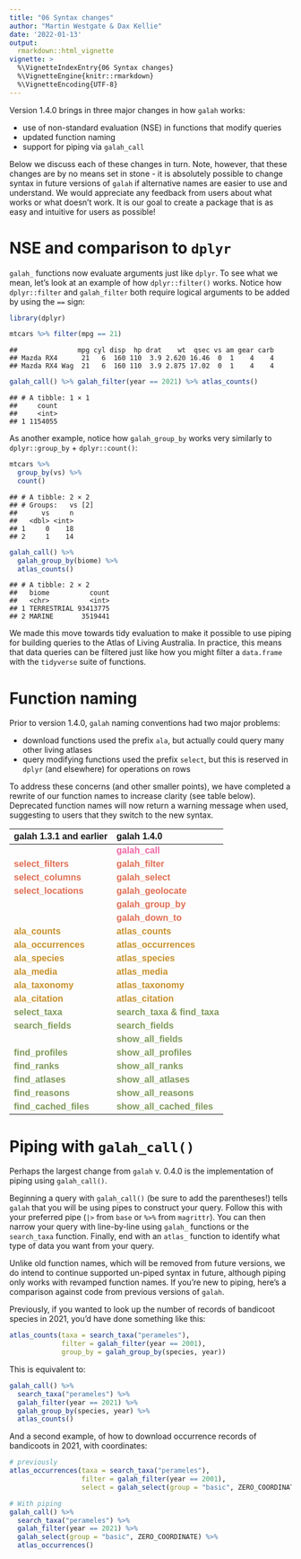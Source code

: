 ```yaml
---
title: "06 Syntax changes"
author: "Martin Westgate & Dax Kellie"
date: '2022-01-13'
output:
  rmarkdown::html_vignette
vignette: >
  %\VignetteIndexEntry{06 Syntax changes}
  %\VignetteEngine{knitr::rmarkdown}
  %\VignetteEncoding{UTF-8}
---
```


Version 1.4.0 brings in three major changes in how `galah` works:
  
- use of non-standard evaluation (NSE) in functions that modify queries
- updated function naming
- support for piping via `galah_call`
  
Below we discuss each of these changes in turn. Note, however, that these changes
are by no means set in stone - it is absolutely possible to 
change syntax in future versions of `galah` if alternative names are easier to 
use and understand. We would appreciate any feedback from users about what works 
or what doesn't work. It is our goal to create a package that is as easy and 
intuitive for users as possible!


# NSE and comparison to `dplyr`
`galah_` functions now evaluate arguments just like `dplyr`. To see what we mean, 
let's look at an example of how `dplyr::filter()` works. Notice how `dplyr::filter` 
and `galah_filter` both require logical arguments to be added by using the `==` sign:


```r
library(dplyr)

mtcars %>% filter(mpg == 21)
```

```
##               mpg cyl disp  hp drat    wt  qsec vs am gear carb
## Mazda RX4      21   6  160 110  3.9 2.620 16.46  0  1    4    4
## Mazda RX4 Wag  21   6  160 110  3.9 2.875 17.02  0  1    4    4
```


```r
galah_call() %>% galah_filter(year == 2021) %>% atlas_counts()
```

```
## # A tibble: 1 × 1
##     count
##     <int>
## 1 1154055
```

As another example, notice how `galah_group_by` works very similarly to
 `dplyr::group_by` + `dplyr::count()`:


```r
mtcars %>% 
  group_by(vs) %>% 
  count()
```

```
## # A tibble: 2 × 2
## # Groups:   vs [2]
##      vs     n
##   <dbl> <int>
## 1     0    18
## 2     1    14
```

```r
galah_call() %>%
  galah_group_by(biome) %>%
  atlas_counts()
```

```
## # A tibble: 2 × 2
##   biome          count
##   <chr>          <int>
## 1 TERRESTRIAL 93413775
## 2 MARINE       3519441
```

We made this move towards tidy evaluation to make it possible to use 
piping for building queries to the Atlas of Living Australia. In practice, this 
means that data queries can be filtered just like how you might 
filter a `data.frame` with the `tidyverse` suite of functions. 


# Function naming
Prior to version 1.4.0, `galah` naming conventions had two major problems:

- download functions used the prefix `ala`, but actually could query many other living atlases
- query modifying functions used the prefix `select`, but this is reserved in `dplyr` (and elsewhere) for operations on rows

To address these concerns (and other smaller points), we have completed a 
rewrite of our function names to increase clarity (see table below).
Deprecated function names will now return a warning message when used, suggesting
to users that they switch to the new syntax. 

<table class="table lightable-paper" style='width: auto !important; margin-left: auto; margin-right: auto; font-family: "Arial Narrow", arial, helvetica, sans-serif; margin-left: auto; margin-right: auto;'>
 <thead>
  <tr>
   <th style="text-align:left;"> galah 1.3.1 and earlier </th>
   <th style="text-align:left;"> galah 1.4.0 </th>
  </tr>
 </thead>
<tbody>
  <tr>
   <td style="text-align:left;font-weight: bold;color: #f064a4 !important;">  </td>
   <td style="text-align:left;font-weight: bold;color: #f064a4 !important;"> galah_call </td>
  </tr>
  <tr>
   <td style="text-align:left;font-weight: bold;color: #E06E53 !important;"> select_filters </td>
   <td style="text-align:left;font-weight: bold;color: #E06E53 !important;"> galah_filter </td>
  </tr>
  <tr>
   <td style="text-align:left;font-weight: bold;color: #E06E53 !important;"> select_columns </td>
   <td style="text-align:left;font-weight: bold;color: #E06E53 !important;"> galah_select </td>
  </tr>
  <tr>
   <td style="text-align:left;font-weight: bold;color: #E06E53 !important;"> select_locations </td>
   <td style="text-align:left;font-weight: bold;color: #E06E53 !important;"> galah_geolocate </td>
  </tr>
  <tr>
   <td style="text-align:left;font-weight: bold;color: #E06E53 !important;">  </td>
   <td style="text-align:left;font-weight: bold;color: #E06E53 !important;"> galah_group_by </td>
  </tr>
  <tr>
   <td style="text-align:left;font-weight: bold;color: #E06E53 !important;">  </td>
   <td style="text-align:left;font-weight: bold;color: #E06E53 !important;"> galah_down_to </td>
  </tr>
  <tr>
   <td style="text-align:left;font-weight: bold;color: #c7902a !important;"> ala_counts </td>
   <td style="text-align:left;font-weight: bold;color: #c7902a !important;"> atlas_counts </td>
  </tr>
  <tr>
   <td style="text-align:left;font-weight: bold;color: #c7902a !important;"> ala_occurrences </td>
   <td style="text-align:left;font-weight: bold;color: #c7902a !important;"> atlas_occurrences </td>
  </tr>
  <tr>
   <td style="text-align:left;font-weight: bold;color: #c7902a !important;"> ala_species </td>
   <td style="text-align:left;font-weight: bold;color: #c7902a !important;"> atlas_species </td>
  </tr>
  <tr>
   <td style="text-align:left;font-weight: bold;color: #c7902a !important;"> ala_media </td>
   <td style="text-align:left;font-weight: bold;color: #c7902a !important;"> atlas_media </td>
  </tr>
  <tr>
   <td style="text-align:left;font-weight: bold;color: #c7902a !important;"> ala_taxonomy </td>
   <td style="text-align:left;font-weight: bold;color: #c7902a !important;"> atlas_taxonomy </td>
  </tr>
  <tr>
   <td style="text-align:left;font-weight: bold;color: #c7902a !important;"> ala_citation </td>
   <td style="text-align:left;font-weight: bold;color: #c7902a !important;"> atlas_citation </td>
  </tr>
  <tr>
   <td style="text-align:left;font-weight: bold;color: #7f9959 !important;"> select_taxa </td>
   <td style="text-align:left;font-weight: bold;color: #7f9959 !important;"> search_taxa &amp; find_taxa </td>
  </tr>
  <tr>
   <td style="text-align:left;font-weight: bold;color: #7f9959 !important;"> search_fields </td>
   <td style="text-align:left;font-weight: bold;color: #7f9959 !important;"> search_fields </td>
  </tr>
  <tr>
   <td style="text-align:left;font-weight: bold;color: #7f9959 !important;">  </td>
   <td style="text-align:left;font-weight: bold;color: #7f9959 !important;"> show_all_fields </td>
  </tr>
  <tr>
   <td style="text-align:left;font-weight: bold;color: #7f9959 !important;"> find_profiles </td>
   <td style="text-align:left;font-weight: bold;color: #7f9959 !important;"> show_all_profiles </td>
  </tr>
  <tr>
   <td style="text-align:left;font-weight: bold;color: #7f9959 !important;"> find_ranks </td>
   <td style="text-align:left;font-weight: bold;color: #7f9959 !important;"> show_all_ranks </td>
  </tr>
  <tr>
   <td style="text-align:left;font-weight: bold;color: #7f9959 !important;"> find_atlases </td>
   <td style="text-align:left;font-weight: bold;color: #7f9959 !important;"> show_all_atlases </td>
  </tr>
  <tr>
   <td style="text-align:left;font-weight: bold;color: #7f9959 !important;"> find_reasons </td>
   <td style="text-align:left;font-weight: bold;color: #7f9959 !important;"> show_all_reasons </td>
  </tr>
  <tr>
   <td style="text-align:left;font-weight: bold;color: #7f9959 !important;"> find_cached_files </td>
   <td style="text-align:left;font-weight: bold;color: #7f9959 !important;"> show_all_cached_files </td>
  </tr>
</tbody>
</table>

# Piping with `galah_call()`

Perhaps the largest change from `galah` v. 0.4.0 is the implementation of piping 
using `galah_call()`. 

Beginning a query with `galah_call()` (be sure to add the parentheses!) tells 
`galah` that you will be using pipes to construct your query. Follow this with 
your preferred pipe (`|>` from `base` or `%>%` from `magrittr`). You can then 
narrow your query with line-by-line using `galah_` functions or the `search_taxa` 
function. Finally, end with an `atlas_` function to identify what type of data
you want from your query.  
  
Unlike old function names, which will be removed from future versions, we do intend to 
continue supported un-piped syntax in future, although piping only works with 
revamped function names. If you're new to piping, here's a comparison against
code from previous versions of `galah`.

Previously, if you wanted to look up the number of records of bandicoot species 
in 2021, you'd have done something like this:
  

```r
atlas_counts(taxa = search_taxa("perameles"),
             filter = galah_filter(year == 2001),
             group_by = galah_group_by(species, year))
```
  
This is equivalent to:


```r
galah_call() %>%
  search_taxa("perameles") %>%
  galah_filter(year == 2021) %>%
  galah_group_by(species, year) %>%
  atlas_counts()
```

And a second example, of how to download occurrence records of bandicoots in 
2021, with coordinates:
  

```r
# previously
atlas_occurrences(taxa = search_taxa("perameles"),
                  filter = galah_filter(year == 2001),
                  select = galah_select(group = "basic", ZERO_COORDINATE))
```



```r
# With piping
galah_call() %>%
  search_taxa("perameles") %>%
  galah_filter(year == 2021) %>%
  galah_select(group = "basic", ZERO_COORDINATE) %>%
  atlas_occurrences()
```
